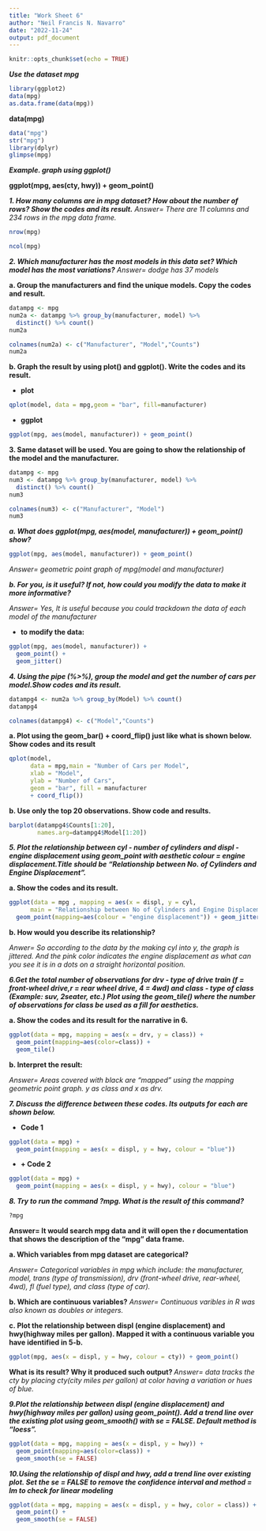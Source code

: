 ---
title: "Work Sheet 6"
author: "Neil Francis N. Navarro"
date: "2022-11-24"
output: pdf_document
---

```{r setup, include=FALSE}
knitr::opts_chunk$set(echo = TRUE)
```

***Use the dataset mpg***

```{r, one}
library(ggplot2)
data(mpg)
as.data.frame(data(mpg))
```

**data(mpg)**

```{r, data1}
data("mpg")
str("mpg")
library(dplyr)
glimpse(mpg)
```



***Example. graph using ggplot()***

**ggplot(mpg, aes(cty, hwy)) +
  geom_point()**

***1. How many columns are in mpg dataset? How about the number of rows? Show the codes and its result.***
*Answer= There are 11 columns and 234 rows in the mpg data frame.*

```{r, num1}
nrow(mpg)

ncol(mpg)
```


***2. Which manufacturer has the most models in this data set? Which model has the most variations?***
*Answer= dodge has 37 models*

**a. Group the manufacturers and find the unique models. Copy the codes and result.**

```{r, numb2a}
datampg <- mpg
num2a <- datampg %>% group_by(manufacturer, model) %>%
  distinct() %>% count()
num2a

colnames(num2a) <- c("Manufacturer", "Model","Counts")
num2a
```

**b. Graph the result by using plot() and ggplot(). Write the codes and its result.**

+
**plot**
```{r, numb2b1}
qplot(model, data = mpg,geom = "bar", fill=manufacturer)
```

+
**ggplot**
```{r, numb2b2}
ggplot(mpg, aes(model, manufacturer)) + geom_point()
```

**3. Same dataset will be used. You are going to show the relationship of the model and the manufacturer.**

```{r, numb3}
datampg <- mpg
num3 <- datampg %>% group_by(manufacturer, model) %>%
  distinct() %>% count()
num3

colnames(num3) <- c("Manufacturer", "Model")
num3
```

***a. What does ggplot(mpg, aes(model, manufacturer)) + geom_point() show?***

```{r, numb3a}
ggplot(mpg, aes(model, manufacturer)) + geom_point()
```

*Answer= geometric point graph of mpg(model and manufacturer)*

***b. For you, is it useful? If not, how could you modify the data to make it more informative? ***

*Answer= Yes, It is useful because you could trackdown the data of each model of the manufacturer*

+
**to modify the data:**

```{r, numb3b}
ggplot(mpg, aes(model, manufacturer)) + 
  geom_point() +
  geom_jitter()
```

***4. Using the pipe (%>%), group the model and get the number of cars per model.Show codes and its result.***

```{r, numb4}
datampg4 <- num2a %>% group_by(Model) %>% count()
datampg4

colnames(datampg4) <- c("Model","Counts")
```

**a. Plot using the geom_bar() + coord_flip() just like what is shown below. Show codes and its result**

```{r, numb4a}
qplot(model,
      data = mpg,main = "Number of Cars per Model", 
      xlab = "Model",
      ylab = "Number of Cars", 
      geom = "bar", fill = manufacturer
      + coord_flip())
```

**b. Use only the top 20 observations. Show code and results.**

```{r, numb4b}
barplot(datampg4$Counts[1:20],
        names.arg=datampg4$Model[1:20])
```

***5. Plot the relationship between cyl - number of cylinders and displ - engine displacement using geom_point with aesthetic colour = engine displacement.Title should be “Relationship  between No. of Cylinders and Engine Displacement”.***

**a. Show the codes and its result.**

```{r, numb5a}
ggplot(data = mpg , mapping = aes(x = displ, y = cyl, 
      main = "Relationship between No of Cylinders and Engine Displacement")) + 
  geom_point(mapping=aes(colour = "engine displacement")) + geom_jitter()
```

**b. How would you describe its relationship?**

*Anwer= So according to the data by the making cyl into y, the graph is jittered. And the pink color indicates the engine displacement as what can you see it is in a dots on a straight horizontal position.*

***6.Get the total number of observations for drv - type of drive train (f = front-wheel drive,r = rear wheel drive, 4 = 4wd) and class - type of class (Example: suv, 2seater, etc.) Plot using the geom_tile() where the number of observations for class be used as a fill for aesthetics.***

**a. Show the codes and its result for the narrative in 6.**

```{r, numb6a}
ggplot(data = mpg, mapping = aes(x = drv, y = class)) + 
  geom_point(mapping=aes(color=class)) +
  geom_tile()
```

**b. Interpret the result: **

*Answer= Areas covered with black are "mapped" using the mapping geometric point graph. y as class and x as drv.*

***7. Discuss the difference between these codes. Its outputs for each are shown below.***

+
**Code 1**

```{r, numb7.1}
ggplot(data = mpg) +
  geom_point(mapping = aes(x = displ, y = hwy, colour = "blue"))
```

+
**+ Code 2**

```{r, numb7.2}
ggplot(data = mpg) +
  geom_point(mapping = aes(x = displ, y = hwy), colour = "blue")
```

***8. Try to run the command ?mpg. What is the result of this command?***

```{r, numb8}
?mpg
```
**Answer= It would search mpg data and it will open the r documentation that shows the description of the "mpg" data frame.**

**a. Which variables from mpg dataset are categorical? **

*Answer= Categorical variables in mpg which include: the manufacturer, model, trans (type of transmission), drv (front-wheel drive, rear-wheel, 4wd), fl (fuel type), and class (type of car).*

**b. Which are continuous variables?**
*Answer= Continuous varibles in R was also known as doubles or integers. *

**c. Plot the relationship between displ (engine displacement) and hwy(highway miles per gallon). Mapped it with a continuous variable you have identified in 5-b.**

```{r, numb8c}
ggplot(mpg, aes(x = displ, y = hwy, colour = cty)) + geom_point()
```

**What is its result? Why it produced such output? **
*Answer= data tracks the cty by placing cty(city miles per gallon) at color having a variation or hues of blue.*

***9.Plot the relationship between displ (engine displacement) and hwy(highway miles per gallon) using geom_point(). Add a trend line over the existing plot using geom_smooth() with se = FALSE. Default method is “loess”.***

```{r, numb9}
ggplot(data = mpg, mapping = aes(x = displ, y = hwy)) +
  geom_point(mapping=aes(color=class)) +
  geom_smooth(se = FALSE)
```

***10.Using the relationship of displ and hwy, add a trend line over existing plot. Set the se = FALSE to remove the confidence interval and method = lm to check for linear modeling***

```{r message=FALSE, warning=FALSE}
ggplot(data = mpg, mapping = aes(x = displ, y = hwy, color = class)) +
  geom_point() +
  geom_smooth(se = FALSE)
```
